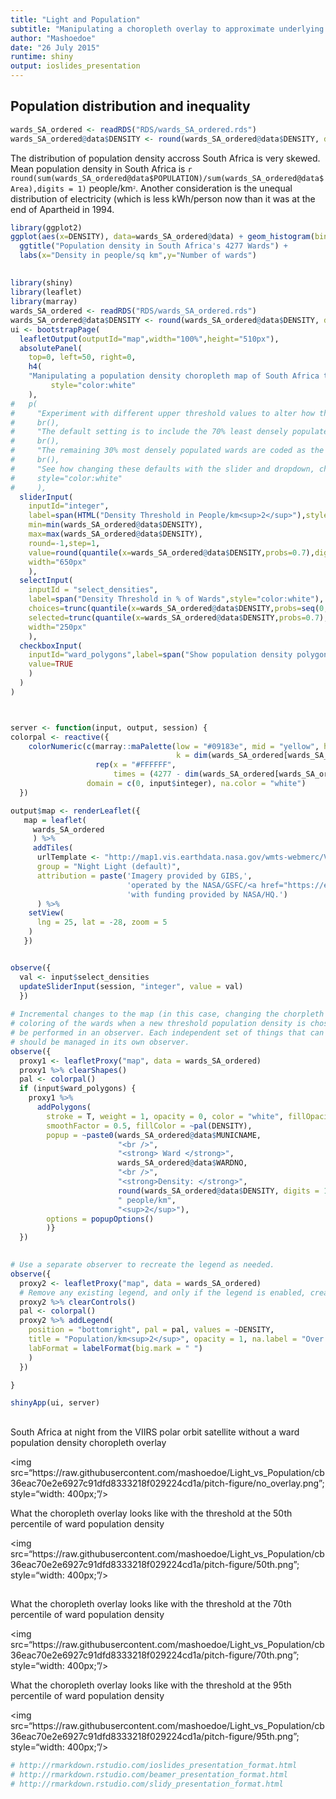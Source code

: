 ```yaml
---
title: "Light and Population"
subtitle: "Manipulating a choropleth overlay to approximate underlying satellite map tiles"
author: "Mashoedoe"
date: "26 July 2015"
runtime: shiny
output: ioslides_presentation
---
```


## Population distribution and inequality {.smaller}
```r
wards_SA_ordered <- readRDS("RDS/wards_SA_ordered.rds")
wards_SA_ordered@data$DENSITY <- round(wards_SA_ordered@data$DENSITY, digits=1)
```
<small></small>The distribution of population density accross South Africa is very skewed. Mean population density in South Africa is `r round(sum(wards_SA_ordered@data$POPULATION)/sum(wards_SA_ordered@data$Area),digits = 1)` people/km<small><small><small><sup>2</sup></small></small></small>. Another consideration is the unequal distribution of electricity (which is less kWh/person now than it was at the end of Apartheid in 1994.

```r
library(ggplot2)
ggplot(aes(x=DENSITY), data=wards_SA_ordered@data) + geom_histogram(binwidth = 1000, color = "white") +
  ggtitle("Population density in South Africa's 4277 Wards") + 
  labs(x="Density in people/sq km",y="Number of wards")
```
</small>

## {.smaller}
```r
library(shiny)
library(leaflet)
library(marray)
wards_SA_ordered <- readRDS("RDS/wards_SA_ordered.rds")
wards_SA_ordered@data$DENSITY <- round(wards_SA_ordered@data$DENSITY, digits = 1)
ui <- bootstrapPage(
  leafletOutput(outputId="map",width="100%",height="510px"),
  absolutePanel(
    top=0, left=50, right=0,
    h4(
    "Manipulating a population density choropleth map of South Africa to match VIIRS polar orbit map tiles",
         style="color:white"
    ),
#   p(
#     "Experiment with different upper threshold values to alter how the population density choropleth displays.",
#     br(),
#     "The default setting is to include the 70% least densely populated wards in the choropleth palette.",
#     br(),
#     "The remaining 30% most densely populated wards are coded as the color 'white' by default.",
#     br(),
#     "See how changing these defaults with the slider and dropdown, changes the map display",
#     style="color:white"
#     ),
  sliderInput(
    inputId="integer",
    label=span(HTML("Density Threshold in People/km<sup>2</sup>"),style="color:white"),
    min=min(wards_SA_ordered@data$DENSITY),
    max=max(wards_SA_ordered@data$DENSITY),
    round=-1,step=1,
    value=round(quantile(x=wards_SA_ordered@data$DENSITY,probs=0.7),digits=0),
    width="650px"
    ),
  selectInput(
    inputId = "select_densities",
    label=span("Density Threshold in % of Wards",style="color:white"),
    choices=trunc(quantile(x=wards_SA_ordered@data$DENSITY,probs=seq(0,1,0.05)),digits=1),
    selected=trunc(quantile(x=wards_SA_ordered@data$DENSITY,probs=0.7),digits=1),
    width="250px"
    ),
  checkboxInput(
    inputId="ward_polygons",label=span("Show population density polygons over night light map tiles", style="color:white"), 
    value=TRUE
    )
  )
)



server <- function(input, output, session) {
colorpal <- reactive({
    colorNumeric(c(marray::maPalette(low = "#09183e", mid = "yellow", high = "white",
                                     k = dim(wards_SA_ordered[wards_SA_ordered@data$DENSITY <= input$integer,])[1]),
                   rep(x = "#FFFFFF", 
                       times = (4277 - dim(wards_SA_ordered[wards_SA_ordered@data$DENSITY <= input$integer,])[1]))),
                 domain = c(0, input$integer), na.color = "white")
  })

output$map <- renderLeaflet({
   map = leaflet(
     wards_SA_ordered
     ) %>%
     addTiles(
      urlTemplate <- "http://map1.vis.earthdata.nasa.gov/wmts-webmerc/VIIRS_CityLights_2012/default/GoogleMapsCompatible_Level8/{z}/{y}/{x}.jpeg", 
      group = "Night Light (default)",
      attribution = paste('Imagery provided by GIBS,',
                          'operated by the NASA/GSFC/<a href="https://earthdata.nasa.gov">EOSDIS</a>',
                          'with funding provided by NASA/HQ.')
      ) %>% 
    setView(
      lng = 25, lat = -28, zoom = 5
    )
   })


observe({
  val <- input$select_densities
  updateSliderInput(session, "integer", value = val)
  })
  
# Incremental changes to the map (in this case, changing the chorpleth palette and 
# coloring of the wards when a new threshold population density is chosen) should 
# be performed in an observer. Each independent set of things that can change
# should be managed in its own observer.
observe({
  proxy1 <- leafletProxy("map", data = wards_SA_ordered) 
  proxy1 %>% clearShapes()
  pal <- colorpal()
  if (input$ward_polygons) {
    proxy1 %>%
      addPolygons(
        stroke = T, weight = 1, opacity = 0, color = "white", fillOpacity = 1,
        smoothFactor = 0.5, fillColor = ~pal(DENSITY),
        popup = ~paste0(wards_SA_ordered@data$MUNICNAME,
                        "<br />",
                        "<strong> Ward </strong>",
                        wards_SA_ordered@data$WARDNO,
                        "<br />",
                        "<strong>Density: </strong>",
                        round(wards_SA_ordered@data$DENSITY, digits = 1),
                        " people/km",
                        "<sup>2</sup>"),
        options = popupOptions()
        )}
  })

  
# Use a separate observer to recreate the legend as needed.
observe({
  proxy2 <- leafletProxy("map", data = wards_SA_ordered)
  # Remove any existing legend, and only if the legend is enabled, create a new one.
  proxy2 %>% clearControls()
  pal <- colorpal()
  proxy2 %>% addLegend(
    position = "bottomright", pal = pal, values = ~DENSITY,
    title = "Population/km<sup>2</sup>", opacity = 1, na.label = "Over 1500",
    labFormat = labelFormat(big.mark = " ")
    )
  })

}

shinyApp(ui, server)
```

## {.smaller}
<div class="columns-2" >
South Africa at night from the VIIRS polar orbit satellite without a ward population density choropleth overlay

<img src="https://raw.githubusercontent.com/mashoedoe/Light_vs_Population/cb36eac70e2e6927c91dfd8333218f029224cd1a/pitch-figure/no_overlay.png"; style="width: 400px;"/>

What the choropleth overlay looks like with the threshold at the 50th percentile of ward population density

<img src="https://raw.githubusercontent.com/mashoedoe/Light_vs_Population/cb36eac70e2e6927c91dfd8333218f029224cd1a/pitch-figure/50th.png"; style="width: 400px;"/>

## {.smaller}
<div class="columns-2" >
What the choropleth overlay looks like with the threshold at the 70th percentile of ward population density

<img src="https://raw.githubusercontent.com/mashoedoe/Light_vs_Population/cb36eac70e2e6927c91dfd8333218f029224cd1a/pitch-figure/70th.png"; style="width: 400px;"/>

What the choropleth overlay looks like with the threshold at the 95th percentile of ward population density

<img src="https://raw.githubusercontent.com/mashoedoe/Light_vs_Population/cb36eac70e2e6927c91dfd8333218f029224cd1a/pitch-figure/95th.png"; style="width: 400px;"/>

```r
# http://rmarkdown.rstudio.com/ioslides_presentation_format.html
# http://rmarkdown.rstudio.com/beamer_presentation_format.html
# http://rmarkdown.rstudio.com/slidy_presentation_format.html
```